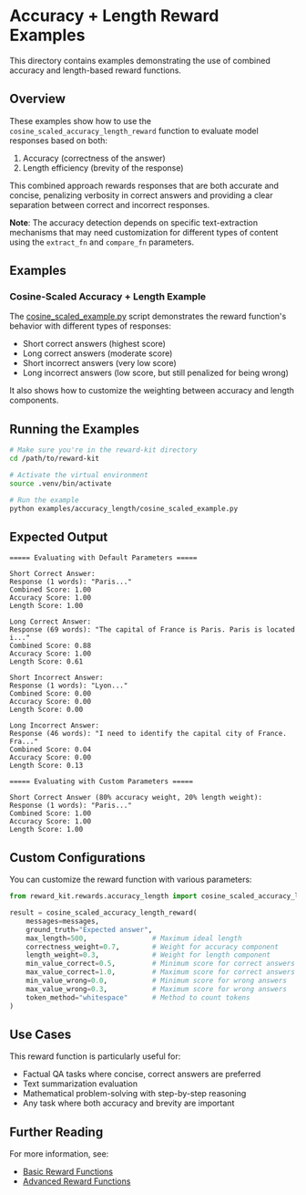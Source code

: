 # Accuracy + Length Reward Examples

This directory contains examples demonstrating the use of combined accuracy and length-based reward functions.

## Overview

These examples show how to use the `cosine_scaled_accuracy_length_reward` function to evaluate model responses based on both:
1. Accuracy (correctness of the answer)
2. Length efficiency (brevity of the response)

This combined approach rewards responses that are both accurate and concise, penalizing verbosity in correct answers and providing a clear separation between correct and incorrect responses.

**Note**: The accuracy detection depends on specific text-extraction mechanisms that may need customization for different types of content using the `extract_fn` and `compare_fn` parameters.

## Examples

### Cosine-Scaled Accuracy + Length Example

The [cosine_scaled_example.py](../../../examples/accuracy_length/cosine_scaled_example.py) script demonstrates the reward function's behavior with different types of responses:

- Short correct answers (highest score)
- Long correct answers (moderate score)
- Short incorrect answers (very low score)
- Long incorrect answers (low score, but still penalized for being wrong)

It also shows how to customize the weighting between accuracy and length components.

## Running the Examples

```bash
# Make sure you're in the reward-kit directory
cd /path/to/reward-kit

# Activate the virtual environment
source .venv/bin/activate

# Run the example
python examples/accuracy_length/cosine_scaled_example.py
```

## Expected Output

```
===== Evaluating with Default Parameters =====

Short Correct Answer:
Response (1 words): "Paris..."
Combined Score: 1.00
Accuracy Score: 1.00
Length Score: 1.00

Long Correct Answer:
Response (69 words): "The capital of France is Paris. Paris is located i..."
Combined Score: 0.88
Accuracy Score: 1.00
Length Score: 0.61

Short Incorrect Answer:
Response (1 words): "Lyon..."
Combined Score: 0.00
Accuracy Score: 0.00
Length Score: 0.00

Long Incorrect Answer:
Response (46 words): "I need to identify the capital city of France. Fra..."
Combined Score: 0.04
Accuracy Score: 0.00
Length Score: 0.13

===== Evaluating with Custom Parameters =====

Short Correct Answer (80% accuracy weight, 20% length weight):
Response (1 words): "Paris..."
Combined Score: 1.00
Accuracy Score: 1.00
Length Score: 1.00
```

## Custom Configurations

You can customize the reward function with various parameters:

```python
from reward_kit.rewards.accuracy_length import cosine_scaled_accuracy_length_reward

result = cosine_scaled_accuracy_length_reward(
    messages=messages,
    ground_truth="Expected answer",
    max_length=500,                # Maximum ideal length
    correctness_weight=0.7,        # Weight for accuracy component
    length_weight=0.3,             # Weight for length component
    min_value_correct=0.5,         # Minimum score for correct answers
    max_value_correct=1.0,         # Maximum score for correct answers
    min_value_wrong=0.0,           # Minimum score for wrong answers
    max_value_wrong=0.3,           # Maximum score for wrong answers
    token_method="whitespace"      # Method to count tokens
)
```

## Use Cases

This reward function is particularly useful for:

- Factual QA tasks where concise, correct answers are preferred
- Text summarization evaluation
- Mathematical problem-solving with step-by-step reasoning
- Any task where both accuracy and brevity are important

## Further Reading

For more information, see:
- [Basic Reward Functions](./examples/basic_examples/reward_functions_overview.mdx)
- [Advanced Reward Functions](./examples/advanced_examples/advanced_reward_functions.mdx)
